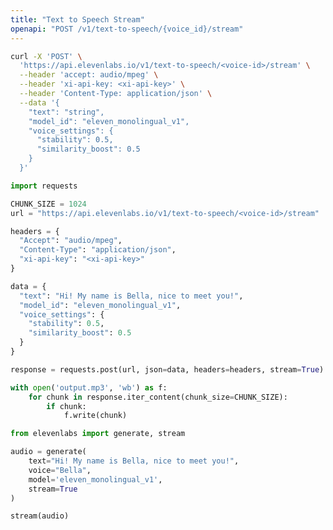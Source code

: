 ```yaml
---
title: "Text to Speech Stream"
openapi: "POST /v1/text-to-speech/{voice_id}/stream"
---
```


<RequestExample>

```Bash Curl
curl -X 'POST' \
  'https://api.elevenlabs.io/v1/text-to-speech/<voice-id>/stream' \
  --header 'accept: audio/mpeg' \
  --header 'xi-api-key: <xi-api-key>' \
  --header 'Content-Type: application/json' \
  --data '{
    "text": "string",
    "model_id": "eleven_monolingual_v1",
    "voice_settings": {
      "stability": 0.5,
      "similarity_boost": 0.5
    }
  }'
```

```Python Python
import requests

CHUNK_SIZE = 1024
url = "https://api.elevenlabs.io/v1/text-to-speech/<voice-id>/stream"

headers = {
  "Accept": "audio/mpeg",
  "Content-Type": "application/json",
  "xi-api-key": "<xi-api-key>"
}

data = {
  "text": "Hi! My name is Bella, nice to meet you!",
  "model_id": "eleven_monolingual_v1",
  "voice_settings": {
    "stability": 0.5,
    "similarity_boost": 0.5
  }
}

response = requests.post(url, json=data, headers=headers, stream=True)

with open('output.mp3', 'wb') as f:
    for chunk in response.iter_content(chunk_size=CHUNK_SIZE):
        if chunk:
            f.write(chunk)
```

```Python Client
from elevenlabs import generate, stream

audio = generate(
    text="Hi! My name is Bella, nice to meet you!",
    voice="Bella",
    model='eleven_monolingual_v1',
    stream=True
)

stream(audio)
```

</RequestExample>
